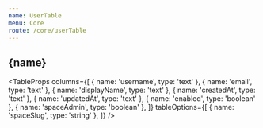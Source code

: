 ```yaml
---
name: UserTable
menu: Core
route: /core/userTable
---
```



<h2>{name}</h2>

<TableProps
  columns={[
    { name: 'username', type: 'text' },
    { name: 'email', type: 'text' },
    { name: 'displayName', type: 'text' },
    { name: 'createdAt', type: 'text' },
    { name: 'updatedAt', type: 'text' },
    { name: 'enabled', type: 'boolean' },
    { name: 'spaceAdmin', type: 'boolean' },
  ]}
  tableOptions={[
    { name: 'spaceSlug', type: 'string' },
  ]}
/>
